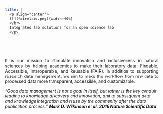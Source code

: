 ```yaml
---
title: |
  <p align="center">
  ![](fairelabs.png){width=40%}      
  </br>
  Integrated lab solutions for an open science lab  
  </p>     
---
```


</br>
</br>

<p style="text-align: justify;">
It is our mission to stimulate innovation and inclusiveness in natural sciences by helping academics to make their laboratory data: Findable, Accessible, Interoperable, and Reusable (FAIR). In addition to supporting research data management, we aim to make the workflow from raw data to processed data more transparent, accessible, and customizable. 
</p>
*"Good data management is not a goal in itself, but rather is the key conduit leading to knowledge discovery and innovation, and to subsequent data and knowledge integration and reuse by the community after the data publication process." **Mark D. Wilkinson et al. 2016 Nature Scientific Data***


